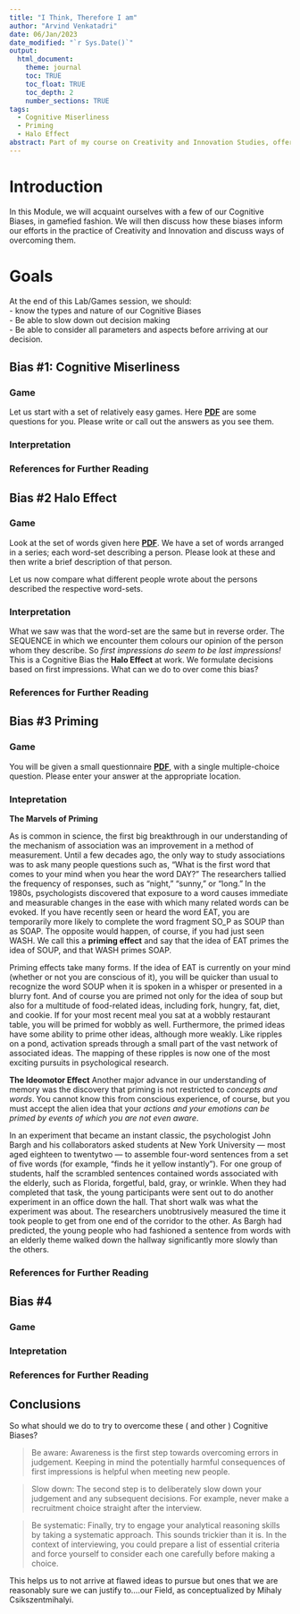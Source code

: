 ```yaml
---
title: "I Think, Therefore I am"
author: "Arvind Venkatadri"
date: 06/Jan/2023
date_modified: "`r Sys.Date()`"
output:
  html_document:
    theme: journal
    toc: TRUE
    toc_float: TRUE
    toc_depth: 2
    number_sections: TRUE
tags:
  - Cognitive Miserliness
  - Priming
  - Halo Effect
abstract: Part of my course on Creativity and Innovation Studies, offered at Dayanand Sagar University in their MBA Programme.
---
```


# Introduction
In this Module, we will acquaint ourselves with a few of our Cognitive Biases, in gamefied fashion. We will then discuss how these biases inform our efforts in the practice of Creativity and Innovation and discuss ways of overcoming them.

# Goals

At the end of this Lab/Games session, we should:  
- know the types and nature of our Cognitive Biases  
- Be able to slow down out decision making  
- Be able to consider all parameters and aspects before arriving at our
decision.


## Bias #1: Cognitive Miserliness {.tabset .tabset-pills}

### Game
Let us start with a set of relatively easy games. Here [**PDF**](./Cognitive-Misers.pdf) are some questions for you. Please write or call out the answers as you see them.

### Interpretation

### References for Further Reading



## Bias #2 Halo Effect {.tabset .tabset-pills}

### Game

Look at the set of words given here
[**PDF**](./Solomon%20Asch%20Test%20-%20Halo%20Effect.pdf). We have a
set of words arranged in a series; each word-set describing a person.
Please look at these and then write a brief description of that person.

Let us now compare what different people wrote about the persons
described the respective word-sets.

### Interpretation

What we saw was that the word-set are the same but in reverse order. The
SEQUENCE in which we encounter them colours our opinion of the person
whom they describe. So *first impressions do seem to be last
impressions!* This is a Cognitive Bias the **Halo Effect** at work. We
formulate decisions based on first impressions. What can we do to over
come this bias?


### References for Further Reading

## Bias #3 Priming {.tabset .tabset-pills}

### Game
You will be given a small questionnaire [**PDF**](./Priming Exercises.pdf), with a single multiple-choice question. Please enter your answer at the appropriate location.

### Intepretation

**The Marvels of Priming**

As is common in science, the first big breakthrough in our understanding of the mechanism of association was an improvement in a method of measurement. Until a few decades ago, the only way to study associations was to ask many people questions such as, “What is the first word that comes to your mind when you hear the word DAY?” The researchers tallied the frequency of responses, such as “night,” “sunny,” or “long.” In the 1980s, psychologists discovered that exposure to a word causes immediate and measurable changes in the ease with which many related words can be evoked. If you have recently seen or heard the word EAT, you are temporarily more likely to complete the word fragment SO_P as SOUP than as SOAP. The opposite would happen, of course, if you had just seen WASH. We call this a **priming effect** and say that the idea of EAT primes the idea of SOUP, and that WASH primes SOAP.

Priming effects take many forms. If the idea of EAT is currently on your mind (whether or not you are conscious of it), you will be quicker than usual to recognize the word SOUP when it is spoken in a whisper or presented in a blurry font. And of course you are primed not only for the idea of soup but also for a multitude of food-related ideas, including fork, hungry, fat, diet, and cookie. If for your most recent meal you sat at a wobbly restaurant table, you will be primed for wobbly as well. Furthermore, the primed ideas have some ability to prime other ideas, although more weakly. Like ripples on a pond, activation spreads through a small part of the vast network of associated ideas. The mapping of these ripples is now one of the most exciting pursuits in psychological research.

**The Ideomotor Effect**
Another major advance in our understanding of memory was the discovery that priming is not restricted to *concepts and words*. You cannot know this from conscious experience, of course, but you must accept the alien idea that your *actions and your emotions can be primed by events of which you are not even aware*. 

In an experiment that became an instant classic, the psychologist John Bargh and his collaborators asked students at New York University --- most aged eighteen to twentytwo --- to assemble four-word sentences from a set of five words (for example, “finds he it yellow instantly”). For one group of students, half the scrambled sentences contained words associated with the elderly, such as Florida, forgetful, bald, gray, or wrinkle. When they had completed that task, the young participants were sent out to do another experiment in an office down the hall. That short walk was what the experiment was about. The researchers unobtrusively measured the time it took people to get from one end of the corridor to the other. As Bargh had predicted, the young people who had fashioned a sentence from words with an elderly theme walked down the hallway significantly more slowly than the others.



### References for Further Reading

## Bias #4 {.tabset .tabset-pills}

### Game

### Intepretation

### References for Further Reading

## Conclusions

So what should we do to try to overcome these ( and other ) Cognitive Biases?


> Be aware: Awareness is the first step towards overcoming errors in
> judgement. Keeping in mind the potentially harmful consequences of
> first impressions is helpful when meeting new people.

> Slow down: The second step is to deliberately slow down your judgement
> and any subsequent decisions. For example, never make a recruitment
> choice straight after the interview.

> Be systematic: Finally, try to engage your analytical reasoning skills
> by taking a systematic approach. This sounds trickier than it is. In
> the context of interviewing, you could prepare a list of essential
> criteria and force yourself to consider each one carefully before
> making a choice.

This helps us to not arrive at flawed ideas to pursue but ones that we are reasonably sure we can justify to....our Field, as conceptualized by Mihaly Csikszentmihalyi.


